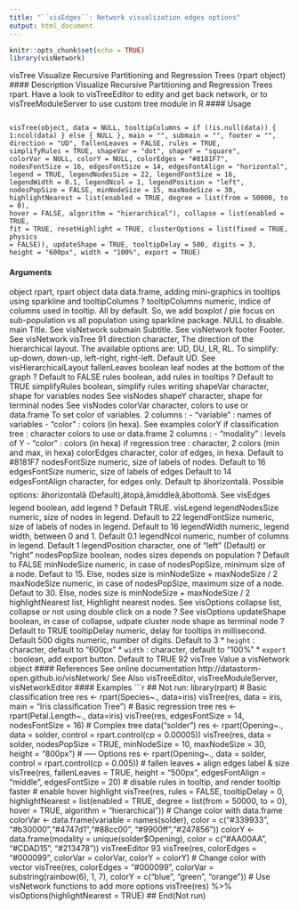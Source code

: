 ```yaml
---
title: "``visEdges``: Network visualization edges options"
output: html_document
---
```

 

```r
knitr::opts_chunk$set(echo = TRUE)
library(visNetwork)
```


visTree Visualize Recursive Partitioning and Regression Trees (rpart object)
#### Description
Visualize Recursive Partitioning and Regression Trees rpart. Have a look to visTreeEditor to edity
and get back network, or to visTreeModuleServer to use custom tree module in R
#### Usage
<pre><code>
visTree(object, data = NULL, tooltipColumns = if (!is.null(data)) {
1:ncol(data) } else { NULL }, main = "", submain = "", footer = "",
direction = "UD", fallenLeaves = FALSE, rules = TRUE,
simplifyRules = TRUE, shapeVar = "dot", shapeY = "square",
colorVar = NULL, colorY = NULL, colorEdges = "#8181F7",
nodesFontSize = 16, edgesFontSize = 14, edgesFontAlign = "horizontal",
legend = TRUE, legendNodesSize = 22, legendFontSize = 16,
legendWidth = 0.1, legendNcol = 1, legendPosition = "left",
nodesPopSize = FALSE, minNodeSize = 15, maxNodeSize = 30,
highlightNearest = list(enabled = TRUE, degree = list(from = 50000, to = 0),
hover = FALSE, algorithm = "hierarchical"), collapse = list(enabled = TRUE,
fit = TRUE, resetHighlight = TRUE, clusterOptions = list(fixed = TRUE, physics
= FALSE)), updateShape = TRUE, tooltipDelay = 500, digits = 3,
height = "600px", width = "100%", export = TRUE)
</code></pre>
#### Arguments
object rpart, rpart object
data data.frame, adding mini-graphics in tooltips using sparkline and tooltipColumns
?
tooltipColumns numeric, indice of columns used in tooltip. All by default. So, we add boxplot
/ pie focus on sub-population vs all population using sparkline package. NULL
to disable.
main Title. See visNetwork
submain Subtitle. See visNetwork
footer Footer. See visNetwork
visTree 91
direction character, The direction of the hierarchical layout. The available options are:
UD, DU, LR, RL. To simplify: up-down, down-up, left-right, right-left. Default
UD. See visHierarchicalLayout
fallenLeaves boolean leaf nodes at the bottom of the graph ? Default to FALSE
rules boolean, add rules in tooltips ? Default to TRUE
simplifyRules boolean, simplify rules writing
shapeVar character, shape for variables nodes See visNodes
shapeY character, shape for terminal nodes See visNodes
colorVar character, colors to use or data.frame To set color of variables. 2 columns :
-  "variable" : names of variables
-  "color" : colors (in hexa). See examples
colorY if classification tree : character colors to use or data.frame 2 columns :
-  "modality" : levels of Y
-  "color" : colors (in hexa)
if regression tree : character, 2 colors (min and max, in hexa)
colorEdges character, color of edges, in hexa. Default to #8181F7
nodesFontSize numeric, size of labels of nodes. Default to 16
edgesFontSize numeric, size of labels of edges Default to 14
edgesFontAlign character, for edges only. Default tp âhorizontalâ. Possible options: âhorizontalâ
(Default),âtopâ,âmiddleâ,âbottomâ. See visEdges
legend boolean, add legend ? Default TRUE. visLegend
legendNodesSize
numeric, size of nodes in legend. Default to 22
legendFontSize numeric, size of labels of nodes in legend. Default to 16
legendWidth numeric, legend width, between 0 and 1. Default 0.1
legendNcol numeric, number of columns in legend. Default 1
legendPosition character, one of "left" (Default) or "right"
nodesPopSize boolean, nodes sizes depends on population ? Default to FALSE
minNodeSize numeric, in case of nodesPopSize, minimum size of a node. Defaut to 15. Else,
nodes size is minNodeSize + maxNodeSize / 2
maxNodeSize numeric, in case of nodesPopSize, maximum size of a node. Defaut to 30.
Else, nodes size is minNodeSize + maxNodeSize / 2
highlightNearest
list, Highlight nearest nodes. See visOptions
collapse list, collapse or not using double click on a node ? See visOptions
updateShape boolean, in case of collapse, udpate cluster node shape as terminal node ? Default
to TRUE
tooltipDelay numeric, delay for tooltips in millisecond. Default 500
digits numeric, number of digits. Default to 3
* ``height`` :    character, default to "600px"
* ``width `` :  character, default to "100%"
* ``export`` :  boolean, add export button. Default to TRUE
92 visTree
Value
a visNetwork object
#### References
See online documentation http://datastorm-open.github.io/visNetwork/
See Also
visTreeEditor, visTreeModuleServer, visNetworkEditor
#### Examples
```r
## Not run:
library(rpart)
# Basic classification tree
res <- rpart(Species~., data=iris)
visTree(res, data = iris, main = "Iris classification Tree")
# Basic regression tree
res <- rpart(Petal.Length~., data=iris)
visTree(res, edgesFontSize = 14, nodesFontSize = 16)
# Complex tree
data("solder")
res <- rpart(Opening~., data = solder, control = rpart.control(cp = 0.00005))
visTree(res, data = solder, nodesPopSize = TRUE, minNodeSize = 10,
maxNodeSize = 30, height = "800px")
# ----- Options
res <- rpart(Opening~., data = solder, control = rpart.control(cp = 0.005))
# fallen leaves + align edges label & size
visTree(res, fallenLeaves = TRUE, height = "500px",
edgesFontAlign = "middle", edgesFontSize = 20)
# disable rules in tooltip, and render tooltip faster
# enable hover highlight
visTree(res, rules = FALSE, tooltipDelay = 0,
highlightNearest = list(enabled = TRUE, degree = list(from = 50000, to = 0),
hover = TRUE, algorithm = "hierarchical"))
# Change color with data.frame
colorVar <- data.frame(variable = names(solder),
color = c("#339933", "#b30000","#4747d1","#88cc00", "#9900ff","#247856"))
colorY <- data.frame(modality = unique(solder$Opening),
color = c("#AA00AA", "#CDAD15", "#213478"))
visTreeEditor 93
visTree(res, colorEdges = "#000099", colorVar = colorVar, colorY = colorY)
# Change color with vector
visTree(res, colorEdges = "#000099",
colorVar = substring(rainbow(6), 1, 7),
colorY = c("blue", "green", "orange"))
# Use visNetwork functions to add more options
visTree(res) %>%
visOptions(highlightNearest = TRUE)
## End(Not run)
